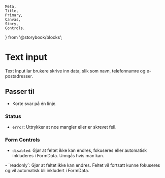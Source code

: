     Meta,
    Title,
    Primary,
    Canvas,
    Story,
    Controls,
} from '@storybook/blocks';

<Meta of={FhiTextInputStories} />

# Text input

Text Input lar brukere skrive inn data, slik som navn, telefonnumre og e-postadresser.

## Passer til

- Korte svar på én linje. 

<Canvas of={FhiTextInputStories.Preview} />
<Controls />

### Status
- `error`: Uttrykker at noe mangler eller er skrevet feil.
<Canvas of={FhiTextInputStories.Error} />

### Form Controls
- `disabled`: Gjør at feltet ikke kan endres, fokuseres eller automatisk inkluderes i FormData. Unngås hvis man kan.
<Canvas of={FhiTextInputStories.Disabled} />
- `readonly`: Gjør at feltet ikke kan endres. Feltet vil fortsatt kunne fokuseres og vil automatisk bli inkludert i FormData.
<Canvas of={FhiTextInputStories.Readonly} />
